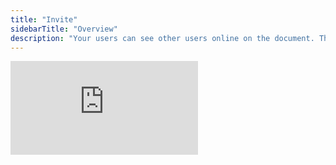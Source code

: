 ```yaml
---
title: "Invite"
sidebarTitle: "Overview"
description: "Your users can see other users online on the document. This makes your app feel alive."
---
```


<Frame>
<iframe
  src="https://snippyly-demo-html-dev.web.app/landing-page-demo.html?feature=user-invite"
  scrolling="no"
  frameborder="0"
  class="w-full"
></iframe>
</Frame>
